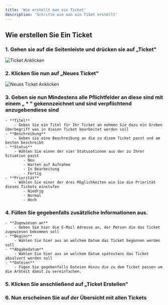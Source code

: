 ---
title: 'Wie erstellt man ein Ticket'
description: 'Schritte wie man ein Tiket erstellt'
---

## Wie erstellen Sie Ein Ticket
### 1. **Gehen sie auf die Seitenleiste und drücken sie auf „Ticket"**


![Ticket Anklicken](/images/sidebar_ticket_anklicken.png)


### 2. **Klicken Sie nun auf „Neues Ticket"**


![Neues Ticket Anklicken](/images/neues_ticket_klicken.png)

### 3. **Geben sie nun Mindestens alle Pflichtfelder an diese sind mit einem „ * " gekennzeichnet und sind verpflichtend anzugebendiese sind**
    - **Titel**
        - Geben Sie ein Titel für Ihr Ticket an nehmen Sie dazu ein Groben überbegriff was in diesen Ticket bearbeitet werden soll
    - **Beschreibung**
        - Geben sie eine Beschreibung an die zu disem Ticket passt und am besten beschreibt
    - **Status**
        - Wählen Sie einen der vier Statusotionen aus der zu Ihrer Situation passt
            - Neu 
            - Warten auf Aufnahme 
            - In Bearbeitung
            - Fertig
    - **Priorität**
        - Wählen Sie einer der drei Möglichkeiten wie Sie die Priorität dieses Tickets einstufen
            - Niedrig
            - Normal
            - Hoch

### 4. **Füllen Sie gegebenfalls zusätzliche Informationen aus.**
    - **Zugewiesen an**
        - Geben Sie hier die E-Mail Adresse an, der Person die das Ticket zugewiesen bekommen soll
    - **Beginn**
        - Wählen Sie hier aus an welchem Datum das Ticket begonnen werden soll
    - **Abgabedatum**
        - Wählen Sie hier aus an welchem Datum spätestens das Ticket absolvert werden soll
    - **Dateien** 
        - Fügen Sie gegebenfalls Dateien Hinzu die zu dem Ticket passen um die Arbteit damit zu vereinfachen. 

### 5. **Klicken Sie anschließend auf „Ticket Erstellen"**


### 6. Nun erscheinen Sie auf der Übersicht mit allen Tickets